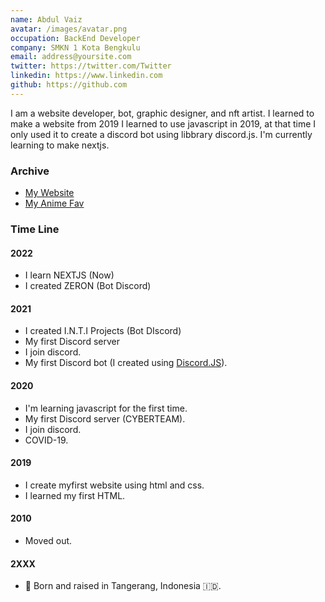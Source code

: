 ```yaml
---
name: Abdul Vaiz
avatar: /images/avatar.png
occupation: BackEnd Developer
company: SMKN 1 Kota Bengkulu
email: address@yoursite.com
twitter: https://twitter.com/Twitter
linkedin: https://www.linkedin.com
github: https://github.com
---
```



I am a website developer, bot, graphic designer, and nft artist. I learned to make a website from 2019
I learned to use javascript in 2019, at that time I only used it to create a discord bot using libbrary discord.js. I'm currently learning to make nextjs.

### Archive

- [My Website](https://vahryiskandar.my.id)
- [My Anime Fav](/anime)

### Time Line

#### 2022

- I learn NEXTJS (Now)
- I created ZERON (Bot Discord)

#### 2021

- I created I.N.T.I Projects (Bot DIscord)
- My first Discord server
- I join discord.
- My first Discord bot (I created using [Discord.JS](https://discord.js.org/)).

#### 2020

- I'm learning javascript for the first time.
- My first Discord server (CYBERTEAM).
- I join discord.
- COVID-19.

#### 2019

- I create myfirst website using html and css.
- I learned my first HTML.

#### 2010

- Moved out.

#### 2XXX

- 👶 Born and raised in Tangerang, Indonesia 🇮🇩.

